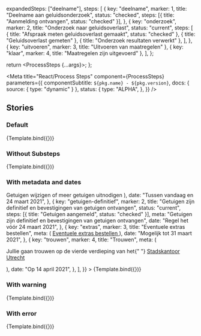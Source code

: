 
  expandedSteps: ["deelname"],
  steps: [
    {
      key: "deelname",
      marker: 1,
      title: "Deelname aan geluidsonderzoek",
      status: "checked",
      steps: [{ title: "Aanmelding ontvangen", status: "checked" }],
    },
    {
      key: "onderzoek",
      marker: 2,
      title: "Onderzoek naar geluidsoverlast",
      status: "current",
      steps: [
        { title: "Afspraak meten geluidsoverlast gemaakt", status: "checked" },
        { title: "Geluidsoverlast gemeten" },
        { title: "Onderzoek resultaten verwerkt" },
      ],
    },
    { key: "uitvoeren", marker: 3, title: "Uitvoeren van maatregelen" },
    { key: "klaar", marker: 4, title: "Maatregelen zijn uitgevoerd" },
  ],
};

  return <ProcessSteps {...args}></ProcessSteps>;
};

<Meta
  title="React/Process Steps"
  component={ProcessSteps}
  parameters={{
    componentSubtitle: `${pkg.name} - ${pkg.version}`,
    docs: { source: { type: "dynamic" } },
    status: {
      type: "ALPHA",
    },
  }}
/>

## Stories

### Default

<Canvas>
  <Story name="Default" args={exampleArgs}>
    {Template.bind({})}
  </Story>
</Canvas>

### Without Substeps

<Canvas>
  <Story
    name="No Substeps"
    args={{
      steps: [
        {
          key: "getuigen-wijzigen",
          marker: 1,
          title: "Getuigen wijzigen of meer getuigen uitnodigen",
          status: "checked",
        },
        {
          key: "getuigen-definitief",
          marker: 2,
          title: "Getuigen zijn definitief en bevestigingen van getuigen ontvangen",
          status: "current",
        },
        { key: "extras", marker: 3, title: "Eventuele extras bestellen" },
        { key: "trouwen", marker: 4, title: "Trouwen" },
      ],
    }}
  >
    {Template.bind({})}
  </Story>
</Canvas>

### With metadata and dates

<Canvas>
  <Story
    name="With metadata"
    args={{
      steps: [
        {
          key: "getuigen-wijzigen",
          marker: 1,
          title: "Getuigen wijzigen of meer getuigen uitnodigen",
          status: "checked",
          meta: (
            <a className="utrecht-link" href="https://example.com">
              Getuigen wijzigen of meer getuigen uitnodigen
            </a>
          ),
          date: "Tussen vandaag en 24 maart 2021",
        },
        {
          key: "getuigen-definitief",
          marker: 2,
          title: "Getuigen zijn definitief en bevestigingen van getuigen ontvangen",
          status: "current",
          steps: [{ title: "Getuigen aangemeld", status: "checked" }],
          meta: "Getuigen zijn definitief en bevestigingen van getuigen ontvangen",
          date: "Regel het vóór 24 maart 2021",
        },
        {
          key: "extras",
          marker: 3,
          title: "Eventuele extras bestellen",
          meta: (
            <a className="utrecht-link" href="https://example.com">
              Eventuele extras bestellen
            </a>
          ),
          date: "Mogelijk tot 31 maart 2021",
        },
        {
          key: "trouwen",
          marker: 4,
          title: "Trouwen",
          meta: (
            <p className="utrecht-paragraph">
              Jullie gaan trouwen op de vierde verdieping van het{" "}
              <a className="utrecht-link" href="https://example.com">
                Stadskantoor Utrecht
              </a>
            </p>
          ),
          date: "Op 14 april 2021",
        },
      ],
    }}
  >
    {Template.bind({})}
  </Story>
</Canvas>

### With warning

<Canvas>
  <Story
    name="With warning"
    args={{
      expandedSteps: ["onderzoek"],
      steps: [
        {
          key: "deelname",
          marker: 1,
          title: "Deelname aan geluidsonderzoek",
          status: "checked",
          steps: [{ title: "Aanmelding ontvangen", status: "checked" }],
        },
        {
          key: "onderzoek",
          marker: 2,
          title: "Onderzoek naar geluidsoverlast",
          status: "warning",
          steps: [
            { title: "Afspraak meten geluidsoverlast gemaakt", status: "warning" },
            { title: "Geluidsoverlast gemeten", status: "warning" },
            { title: "Onderzoek resultaten verwerkt" },
          ],
        },
        { key: "uitvoeren", marker: 3, title: "Uitvoeren van maatregelen" },
        { key: "klaar", marker: 4, title: "Maatregelen zijn uitgevoerd" },
      ],
    }}
  >
    {Template.bind({})}
  </Story>
</Canvas>

### With error

<Canvas>
  <Story
    name="With error"
    args={{
      expandedSteps: ["onderzoek"],
      steps: [
        {
          key: "deelname",
          marker: 1,
          title: "Deelname aan geluidsonderzoek",
          status: "checked",
          steps: [{ title: "Aanmelding ontvangen", status: "checked" }],
        },
        {
          key: "onderzoek",
          marker: 2,
          title: "Onderzoek naar geluidsoverlast",
          status: "error",
          meta: "Er is geen afspraak gemaakt. De aanvraag is stopgezet. Wilt u toch graag in aanmerking komen voor subsidie? Neem dan contact op met de gemeente via 14070.",
          steps: [{ title: "Afspraak meten geluidsoverlast gemaakt", status: "error" }],
        },
        { key: "uitvoeren", marker: 3, title: "Uitvoeren van maatregelen" },
        { key: "klaar", marker: 4, title: "Maatregelen zijn uitgevoerd" },
      ],
    }}
  >
    {Template.bind({})}
  </Story>
</Canvas>

